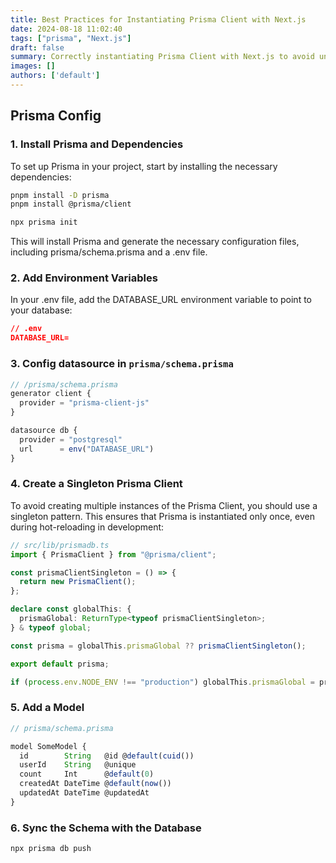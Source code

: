```yaml
---
title: Best Practices for Instantiating Prisma Client with Next.js
date: 2024-08-18 11:02:40
tags: ["prisma", "Next.js"]
draft: false
summary: Correctly instantiating Prisma Client with Next.js to avoid unnecessary database connections.
images: []
authors: ['default']
---
```


## Prisma Config

### 1. Install Prisma and Dependencies

To set up Prisma in your project, start by installing the necessary dependencies:

```bash
pnpm install -D prisma
pnpm install @prisma/client

npx prisma init
```

This will install Prisma and generate the necessary configuration files, including prisma/schema.prisma and a .env file.

### 2. Add Environment Variables

In your .env file, add the DATABASE_URL environment variable to point to your database:

```json
// .env
DATABASE_URL=
```

### 3. Config datasource in `prisma/schema.prisma`

```ts
// /prisma/schema.prisma
generator client {
  provider = "prisma-client-js"
}

datasource db {
  provider = "postgresql"
  url      = env("DATABASE_URL")
}
```

### 4. Create a Singleton Prisma Client

To avoid creating multiple instances of the Prisma Client, you should use a singleton pattern. This ensures that Prisma is instantiated only once, even during hot-reloading in development:

```ts
// src/lib/prismadb.ts
import { PrismaClient } from "@prisma/client";

const prismaClientSingleton = () => {
  return new PrismaClient();
};

declare const globalThis: {
  prismaGlobal: ReturnType<typeof prismaClientSingleton>;
} & typeof global;

const prisma = globalThis.prismaGlobal ?? prismaClientSingleton();

export default prisma;

if (process.env.NODE_ENV !== "production") globalThis.prismaGlobal = prisma;
```

### 5. Add a Model

```ts
// prisma/schema.prisma

model SomeModel {
  id        String   @id @default(cuid())
  userId    String   @unique
  count     Int      @default(0)
  createdAt DateTime @default(now())
  updatedAt DateTime @updatedAt
}
```

### 6. Sync the Schema with the Database

```shell
npx prisma db push
```
